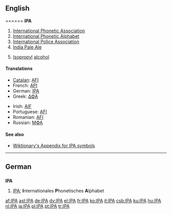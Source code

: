 {{see|ipa}}
==English==

{{en-noun}}{{en-noun}}
{{comparative of|}}{{en-adv}}{{en-noun}}
{{comparative of|}}{{en-adj}}==={{initialism}}===
'''IPA'''

# [[International Phonetic Association]]
# [[International Phonetic Alphabet]]
# [[International Police Association]]
# [[India Pale Ale]]
# {{organic compound}} [[isopropyl|Isopropyl]] [[alcohol]]

====Translations====
{{trans-top|International Phonetic Alphabet}}
*[[Catalan]]: [[AFI#Catalan|AFI]]
*French: [[API]]
*German: [[IPA#German|IPA]]
*Greek: [[ΔΦΑ]]
{{trans-mid}}
*Irish: [[AIF#Irish|AIF]]
*Portuguese: [[AFI#Portuguese|AFI]]
*Romanian: [[AFI#Romanian|AFI]]
*Russian: [[МФА]]
{{trans-bottom}}

====See also====
*[[Wiktionary:About International Phonetic Alphabet|Wiktionary's Appendix for IPA symbols]]

----

==German==

==={{initialism|German}}===
'''IPA'''

# [[IPA#English|IPA]]; '''I'''nternationales '''P'''honetisches '''A'''lphabet

[[af:IPA]]
[[ast:IPA]]
[[de:IPA]]
[[dv:IPA]]
[[el:IPA]]
[[fr:IPA]]
[[ko:IPA]]
[[it:IPA]]
[[csb:IPA]]
[[ku:IPA]]
[[hu:IPA]]
[[nl:IPA]]
[[ja:IPA]]
[[pl:IPA]]
[[pt:IPA]]
[[tr:IPA]]